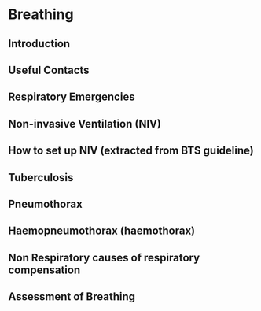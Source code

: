# Breathing {#breath}

## Introduction
## Useful Contacts
## Respiratory Emergencies
## Non-invasive Ventilation (NIV)
## How to set up NIV (extracted from BTS guideline)
## Tuberculosis
## Pneumothorax
## Haemopneumothorax (haemothorax)
## Non Respiratory causes of respiratory compensation
## Assessment of Breathing